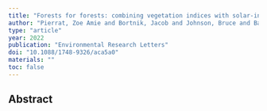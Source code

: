 ```yaml
---
title: "Forests for forests: combining vegetation indices with solar-induced chlorophyll fluorescence in random forest models improves gross primary productivity prediction in the boreal forest"
author: "Pierrat, Zoe Amie and Bortnik, Jacob and Johnson, Bruce and Barr, Alan and Magney, Troy and Bowling, David R and Parazoo, Nicholas and Frankenberg, Christian and Seibt, Ulli and Stutz, Jochen"
type: "article"
year: 2022
publication: "Environmental Research Letters"
doi: "10.1088/1748-9326/aca5a0"
materials: ""
toc: false
---
```


## Abstract

